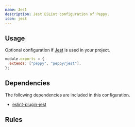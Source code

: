 ```yaml
---
name: Jest
description: Jest ESLint configuration of Peppy.
icon: jest
---
```


## Usage

Optional configuration if [Jest](https://jestjs.io/) is used in your project.

```js
module.exports = {
  extends: ["peppy", "peppy/jest"],
};
```

## Dependencies

The following dependencies are included in this configuration.

- [eslint-plugin-jest](https://github.com/jest-community/eslint-plugin-jest)

## Rules

<Rules configKey="jest" />
